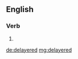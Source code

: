 ==English==

===Verb===
{{head|en|verb form}}

# {{en-past of|delayer}}

[[de:delayered]]
[[mg:delayered]]